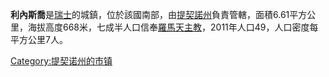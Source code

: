 '''利內斯喬'''是[[瑞士|瑞士]]的城鎮，位於該國南部，由[[提契諾州|提契諾州]]負責管轄，面積6.61平方公里，海拔高度668米，七成半人口信奉[[羅馬天主教|羅馬天主教]]，2011年人口49，人口密度每平方公里7人。

{{Authority control}}
{{Switzerland-geo-stub}}
[[Category:提契诺州的市镇|Category:提契诺州的市镇]]